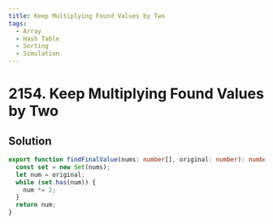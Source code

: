 ```yaml
---
title: Keep Multiplying Found Values by Two
tags:
  - Array
  - Hash Table
  - Sorting
  - Simulation
---
```


# 2154. Keep Multiplying Found Values by Two

<Badges>
  <LevelBadge level="easy" />
  <TopicBadge name="Array" slug="array" />
  <TopicBadge name="Hash Table" slug="hash-table" />
  <TopicBadge name="Sorting" slug="sorting" />
  <TopicBadge name="Simulation" slug="simulation" />
</Badges>

## Solution

```typescript filename="solution.ts" copy
export function findFinalValue(nums: number[], original: number): number {
  const set = new Set(nums);
  let num = original;
  while (set.has(num)) {
    num *= 2;
  }
  return num;
}
```

<ProblemLink
  codingSite="leetcode"
  href="https://leetcode.com/problems/keep-multiplying-found-values-by-two"
  title="Keep Multiplying Found Values by Two"
/>
